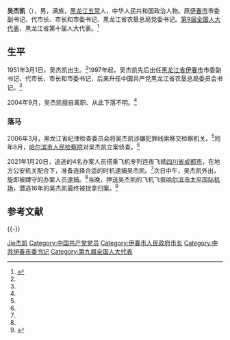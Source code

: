{{Infobox officeholder
| 图像        = 
| 图像说明    = 
| 职务1       = 中国共产党黑龙江省农垦总局委员会书记
| 就任日期1   = 2003年
| 卸任日期1   = 2004年9月
| 前任1       = 
| 继任1       = 
| 职务2       = [[中国共产党伊春市委员会|中国共产党伊春市委员会]]书记
| 就任日期2   = 2000年2月
| 卸任日期2   = 2003年
| 前任2       = [[王利民_(1949年)|王利民]]
| 继任2       = [[杨喜军|杨喜军]]
| 职务3       = [[伊春市人民政府|伊春市人民政府]]市长
| 就任日期3   = 1997年11月
| 卸任日期3   = 2000年2月
| 前任3       = 王利民
| 继任3       = [[董绍林|董绍林]]
| 姓名        = 吴杰凯
| 原名        = 
| 出生日期    = {{birth date and age|1951|03|01}}
| 出生地点    = {{PRC}}
| 逝世日期    = <!-- {{death date and age|}}（死亡在前，出生在后）{{death year and age| }} -->
| 逝世地点    = 
| 政党        = {{CPC}}
| 民族        = [[满族|满族]]
| 父母        = 
| 配偶        = <!--{{marriage|姓名|}} -->
| 子女        = 
| 亲属        = 
| 信仰        = 
| 母校        = 
| 网站        = 
| 签名        = 
| 脚注        = 
}}
'''吴杰凯'''（{{bd|1951年|3月1日|||catIdx=Wu吴杰凯}}），男，满族，[[黑龙江|黑龙江]][[五常|五常]]人，中华人民共和国政治人物。原[[伊春市|伊春市]]市委副书记、代市长、市长和市委书记、黑龙江省农垦总局党委书记。[[第九届全国人民代表大会|第9届全国人大代表]]、黑龙江省第十届人大代表。<ref>{{cite news |title=中华人民共和国第九届全国人民代表大会代表名单（共2983人） |url=http://www.people.com.cn/item/zgjgk/jgmd/rddbmd.html |accessdate=2021-02-07 |work=人民网 |date=1998-03-25 |archive-date=2011-10-11 |archive-url=https://web.archive.org/web/20111011152816/http://www.people.com.cn/item/zgjgk/jgmd/rddbmd.html |dead-url=no }}</ref>

==生平==
1951年3月1日，吴杰凯出生。<ref name="duck"/>1997年起，吴杰凯先后出任[[黑龙江省|黑龙江省]][[伊春市|伊春市]]市委副书记、代市长、市长和市委书记，后来升任中国共产党黑龙江省农垦总局委员会书记。<ref name="duck"/>

2004年9月，吴杰凯擅自离职、从此下落不明。<ref name="duck"/>

===落马===
2006年3月，黑龙江省纪律检查委员会将吴杰凯涉嫌犯罪线索移交检察机关。<ref name="duck"/>同年8月，[[哈尔滨市人民检察院|哈尔滨市人民检察院]]对吴杰凯立案侦查。<ref name="duck"/>

2021年1月20日，追逃的4名办案人员搭乘飞机专列连夜飞抵[[四川省|四川省]][[成都市|成都市]]，在地方公安机关配合下，准备选择合适的时机逮捕吴杰凯。<ref name="duck"/>次日中午，吴杰凯外出，旋即被蹲守的办案人员逮捕。<ref name="duck"/>当晚，押送吴杰凯的飞机飞抵[[哈尔滨市|哈尔滨市]][[哈尔滨太平国际机场|太平国际机场]]，潜逃16年的吴杰凯最终被捉拿归案。<ref name="duck">{{cite news |author1=张申 |title=潜逃16年的黑龙江伊春市原市委书记吴杰凯被抓获归案 |url=https://news.sina.com.cn/zx/2021-02-07/doc-ikftssap4563356.shtml |accessdate=2021-02-07 |work=新浪 |date=2021-02-07 |archive-date=2021-02-22 |archive-url=https://web.archive.org/web/20210222081756/https://news.sina.com.cn/zx/2021-02-07/doc-ikftssap4563356.shtml |dead-url=no }}</ref>

==参考文献==
{{reflist}}

{{-}}
{{start box}}
{{s-gov}}
{{s-before|[[王利民_(1949年)|王利民]]}}
{{s-title|[[伊春市人民政府|伊春市人民政府]]市长|1997年－2000年}}
{{s-after|[[董绍林|董绍林]]}}
{{s-ppo}}
{{s-before|王利民}}
{{s-title|[[中国共产党伊春市委员会|中国共产党伊春市委员会]]书记|2000年－2003年}}
{{s-after|[[杨喜军|杨喜军]]}}
{{end box}}

{{Authority control}}

{{DEFAULTSORT:Wu吴杰凯}}
[[Category:吴姓|Jie杰凯]]
[[Category:中国共产党党员|Category:中国共产党党员]]
[[Category:伊春市人民政府市长|Category:伊春市人民政府市长]]
[[Category:中共伊春市委书记|Category:中共伊春市委书记]]
[[Category:第九届全国人大代表|Category:第九届全国人大代表]]